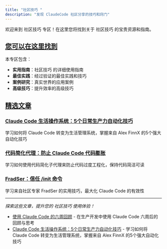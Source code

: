 ```yaml
---
title: "社区技巧 "
description: "发现 ClaudeCode 社区分享的技巧和窍门"
---
```

欢迎来到 社区技巧 专区！在这里您将找到关于 社区技巧 的宝贵资源和指南。
## [您可以在这里找到](#您可以在这里找到)
本专区包含：
*   **实用指南**：社区技巧 的详细使用指南
*   **最佳实践**：经过验证的最佳实践和技巧
*   **案例研究**：真实世界的应用案例
*   **高级技巧**：提升效率的高级技巧
## [精选文章](#精选文章)
### [Claude Code 生活操作系统：5个日常生产力自动化技巧](/docs/guides/claude-life-os)
学习如何将 Claude Code 转变为生活管理系统，掌握来自 Alex FinnX 的5个强大自动化技巧
### [代码简化代理：防止 Claude Code 代码膨胀](/docs/guides/code-simplifier)
学习如何使用代码简化子代理来防止代码过度工程化，保持代码简洁可读
### [FradSer：信任 /init 命令](/docs/guides/trust-init-command)
学习来自社区专家 FradSer 的实用技巧，最大化 Claude Code 的有效性

* * *
_探索这些文章，提升您的 社区技巧 使用体验！_
- [使用 Claude Code 的六周回顾](/docs/guides/six-weeks-experience) - 在生产开发中使用 Claude Code 六周后的回顾与思考
- [Claude Code 生活操作系统：5个日常生产力自动化技巧](/docs/guides/claude-life-os) - 学习如何将 Claude Code 转变为生活管理系统，掌握来自 Alex FinnX 的5个强大自动化技巧
